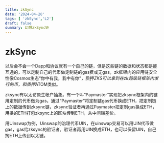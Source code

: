 ```yaml
---
title: zkSync
date: '2024-04-20'
tags: [ 'zkSync','L2']
draft: false
summary: 幻想zkSync链
---
```

# zkSync

以后会不会一个Dapp和协议就有一个自己的链，但是这些链的数据和状态都是能互通的，可以定制自己的代币做定制链的gas费或无gas，zk框架内的应用链安全性像Cosmos生态“你中有我，我中有你”，质押$ZKS可以拿到在zk超级链框架内发行的币，和质押$ATOM类似。

​zksync有以太访原生帐户抽象。有一个叫“Paymaster”实现把zksync框架内的链用定制的代币做为gas，通过“Paymaster”将定制链gas代币换成ETH，把定制链上的数据传到zksync链，zksync验证者再通过Paymaster把定制gas换成ETH，用换的ETH打包zksync上的区块传到ETH，从中间赚差价。

用Uinswap为例，Uinswap的治理代币UIN，在uinswap交易可以用UIN代币做gas，gas给zksync的验证者，验证者再用UIN换成ETH，也可以保留UIN，自己掏ETH上传到以太链。
​